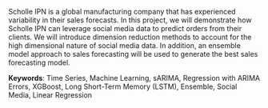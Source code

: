 
Scholle IPN is a global manufacturing company that has experienced variability in their sales forecasts.  In this project, we will demonstrate how Scholle IPN can leverage social media data to predict orders from their clients.  We will introduce dimension reduction methods to account for the high dimensional nature of social media data.  In addition, an ensemble model approach to sales forecasting will be used to generate the best sales forecasting model.

\bigskip 
\bigskip
\bigskip

**Keywords**: Time Series, Machine Learning, sARIMA, Regression with ARIMA Errors, XGBoost, Long Short-Term Memory (LSTM), Ensemble, Social Media, Linear Regression 

\bigskip 
\bigskip
\bigskip

